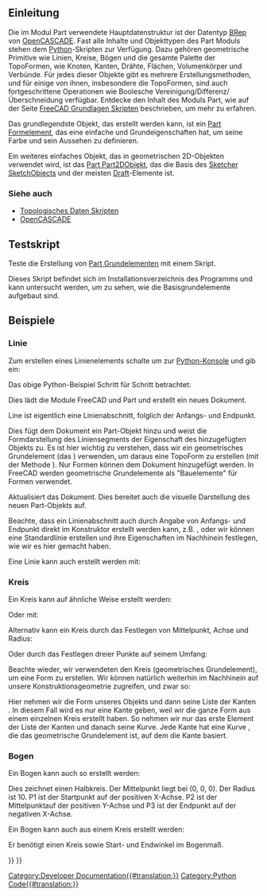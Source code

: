 <languages/>

{{Docnav/de
|[[FreeCAD_Scripting_Basics/de|Grundlagen der Skripterstellung in FreeCAD]]
|[[Topological_data_scripting/de|Topologische Daten skripten]]
}}

{{TOCright}}

<span id="Introduction"></span>
==Einleitung==

Die im Modul Part verwendete Hauptdatenstruktur ist der Datentyp [http://en.wikipedia.org/wiki/Boundary_representation BRep] von [[OpenCASCADE/de|OpenCASCADE]].
Fast alle Inhalte und Objekttypen des Part Moduls stehen dem [[Python/de|Python]]-Skripten zur Verfügung. Dazu gehören geometrische Primitive wie Linien, Kreise, Bögen und die gesamte Palette der TopoFormen, wie Knoten, Kanten, Drähte, Flächen, Volumenkörper und Verbünde. Für jedes dieser Objekte gibt es mehrere Erstellungsmethoden, und für einige von ihnen, insbesondere die TopoFormen, sind auch fortgeschrittene Operationen wie Boolesche Vereinigung/Differenz/Überschneidung verfügbar. Entdecke den Inhalt des Moduls Part, wie auf der Seite [[FreeCAD_Scripting_Basics/de|FreeCAD Grundlagen Skripten]] beschrieben, um mehr zu erfahren.

Das grundlegendste Objekt, das erstellt werden kann, ist ein [[Part_Feature/de|Part Formelement]], das eine einfache {{PropertyData/de|Placement}} und Grundeigenschaften hat, um seine Farbe und sein Aussehen zu definieren. 

Ein weiteres einfaches Objekt, das in geometrischen 2D-Objekten verwendet wird, ist das [[Part_Part2DObject/de|Part Part2DObjekt]], das die Basis des [[Sketcher_SketchObject/de|Sketcher SketchObject]]s und der meisten [[Draft Workbench/de|Draft]]-Elemente ist.

<span id="See_also"></span>
===Siehe auch===

* [[Topological_data_scripting/de|Topologisches Daten Skripten]]
* [[OpenCASCADE/de|OpenCASCADE]]

<span id="Test_script"></span>
==Testskript==

Teste die Erstellung von [[Part_Primitives/de|Part Grundelementen]] mit einem Skript.

{{Code|code=
import parttests.part_test_objects as pto
pto.create_test_file("example_file")
}}

Dieses Skript befindet sich im Installationsverzeichnis des Programms und kann untersucht werden, um zu sehen, wie die Basisgrundelemente aufgebaut sind.

{{Code|code=
$INSTALL_DIR/Mod/Part/parttests/part_test_objects.py
}}

<span id="Examples"></span>
==Beispiele==

<span id="Line"></span>
===Linie===

Zum erstellen eines Linienelements schalte um zur [[Python_console/de|Python-Konsole]] und gib ein:

{{Code|code=
import FreeCAD as App
import Part

doc = App.newDocument()

line = Part.LineSegment()
line.StartPoint = (0.0, 0.0, 0.0)
line.EndPoint = (1.0, 1.0, 1.0)
obj = doc.addObject("Part::Feature", "Line")
obj.Shape= line.toShape()

doc.recompute()
}}

Das obige Python-Beispiel Schritt für Schritt betrachtet:

{{Code|code=
import FreeCAD as App
import Part
doc = App.newDocument()
}}

Dies lädt die Module FreeCAD und Part und erstellt ein neues Dokument.

{{Code|code=
line = Part.LineSegment()
line.StartPoint = (0.0, 0.0, 0.0)
line.EndPoint = (1.0, 1.0, 1.0)
}}

Line ist eigentlich eine Linienabschnitt, folglich der Anfangs- und Endpunkt.

{{Code|code=
obj = doc.addObject("Part::Feature", "Line")
obj.Shape= line.toShape()
}}

Dies fügt dem Dokument ein Part-Objekt hinzu und weist die Formdarstellung des Liniensegments der Eigenschaft {{Incode|Form}} des hinzugefügten Objekts zu. Es ist hier wichtig zu verstehen, dass wir ein geometrisches Grundelement (das {{Incode|Part.LineSegment}}) verwenden, um daraus eine TopoForm zu erstellen (mit der Methode {{Incode|toShape()}}). Nur Formen können dem Dokument hinzugefügt werden. In FreeCAD werden geometrische Grundelemente als "Bauelemente" für Formen verwendet.

{{Code|code=
doc.recompute()
}}

Aktualisiert das Dokument. Dies bereitet auch die visuelle Darstellung des neuen Part-Objekts auf.

Beachte, dass ein Linienabschnitt auch durch Angabe von Anfangs- und Endpunkt direkt im Konstruktor erstellt werden kann, z.B. {{Incode|Part.LineSegment(point1, point2)}}, oder wir können eine Standardlinie erstellen und ihre Eigenschaften im Nachhinein festlegen, wie wir es hier gemacht haben.

Eine Linie kann auch erstellt werden mit:

{{Code|code=
import FreeCAD as App
import Part

def my_create_line(pt1, pt2, obj_name):
    obj = App.ActiveDocument.addObject("Part::Line", obj_name)
    obj.X1 = pt1[0]
    obj.Y1 = pt1[1]
    obj.Z1 = pt1[2]

    obj.X2 = pt2[0]
    obj.Y2 = pt2[1]
    obj.Z2 = pt2[2]

    App.ActiveDocument.recompute()
    return obj

line = my_create_line((0, 0, 0), (0, 10, 0), "LineName")
}}

<span id="Circle"></span>
===Kreis===

Ein Kreis kann auf ähnliche Weise erstellt werden:

{{Code|code=
import FreeCAD as App
import Part

doc = App.activeDocument()

circle = Part.Circle() 
circle.Radius = 10.0  
obj = doc.addObject("Part::Feature", "Circle")
obj.Shape = circle.toShape()

doc.recompute()
}}

Oder mit:

{{Code|code=
import FreeCAD as App
import Part

def my_create_circle(rad, obj_name):
    obj = App.ActiveDocument.addObject("Part::Circle", obj_name)
    obj.Radius = rad

    App.ActiveDocument.recompute()
    return obj

circle = my_create_circle(5.0, "CircleName")
}}

Alternativ kann ein Kreis durch das Festlegen von Mittelpunkt, Achse und Radius:

{{Code|code=
import FreeCAD as App
import Part

doc = App.activeDocument()

center = App.Vector(1, 2, 3)
axis = App.Vector(1, 1, 1)
radius = 10
circle = Part.Circle(center, axis, radius)
obj = doc.addObject("Part::Feature", "Circle")
obj.Shape = circle.toShape()

doc.recompute()
}}

Oder durch das Festlegen dreier Punkte auf seinem Umfang:

{{Code|code=
import FreeCAD as App
import Part

doc = App.activeDocument()

p1 = App.Vector(10, 0, 0)
p2 = App.Vector(0, 10, 0)
p3 = App.Vector(0, 0, 10)
circle = Part.Circle(p1, p2, p3)
obj = doc.addObject("Part::Feature", "Circle")
obj.Shape = circle.toShape()

doc.recompute()
}}

Beachte wieder, wir verwendeten den Kreis (geometrisches Grundelement), um eine Form zu erstellen. Wir können natürlich weiterhin im Nachhinein auf unsere Konstruktionsgeometrie zugreifen, und zwar so:

{{Code|code=
shape = obj.Shape
edge = shape.Edges[0]
curve = edge.Curve
}}

Hier nehmen wir die Form {{Incode|Shape}} unseres Objekts {{Incode|obj}} und dann seine Liste der Kanten {{Incode|Edges}}. In diesem Fall wird es nur eine Kante geben, weil wir die ganze Form aus einem einzelnen Kreis erstellt haben. So nehmen wir nur das erste Element der Liste der Kanten {{Incode|Edges}} und danach seine Kurve. Jede Kante hat eine Kurve {{Incode|Curve}}, die das geometrische Grundelement ist, auf dem die Kante basiert.

<span id="Arc"></span>
===Bogen===

Ein Bogen kann auch so erstellt werden:

{{Code|code=
import FreeCAD as App
import Part

doc = App.activeDocument()

p1 = App.Vector(10, 0, 0)
p2 = App.Vector(0, 10, 0)
p3 = App.Vector(-10, 0, 0)
arc = Part.Arc(p1, p2, p3)
obj = doc.addObject("Part::Feature", "Arc")
obj.Shape = arc.toShape()

doc.recompute()
}}

Dies zeichnet einen Halbkreis. Der Mittelpunkt liegt bei (0, 0, 0). Der Radius ist 10. P1 ist der Startpunkt auf der positiven X-Achse. P2 ist der Mittelpunktauf der positiven Y-Achse und P3 ist der Endpunkt auf der negativen X-Achse.

Ein Bogen kann auch aus einem Kreis erstellt werden:

{{Code|code=
import FreeCAD as App
import Part

doc = App.activeDocument()

p1 = App.Vector(10, 0, 0)
p2 = App.Vector(0, 10, 0)
p3 = App.Vector(-10, 0, 0)
circle = Part.Circle(p1, p2, p3)
arc = Part.ArcOfCircle(circle, 0.0, 0.7854)
obj = doc.addObject("Part::Feature", "Arc")
obj.Shape = arc.toShape()

doc.recompute()
}}

Er benötigt einen Kreis sowie Start- und Endwinkel im Bogenmaß.


{{Docnav/de
|[[FreeCAD_Scripting_Basics/de|Grundlagen der Skripterstellung in FreeCAD]]
|[[Topological_data_scripting/de|Topologische Daten skripten]]
}}

{{Powerdocnavi{{#translation:}}}}
[[Category:Developer Documentation{{#translation:}}]]
[[Category:Python Code{{#translation:}}]]
{{Part Tools navi{{#translation:}}}}